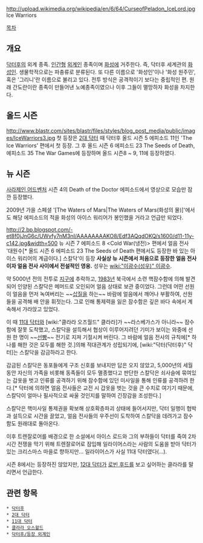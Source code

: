 http://upload.wikimedia.org/wikipedia/en/6/64/CurseofPeladon_IceLord.jpg
Ice Warriors

[[목차]]
== 개요 ==
[[닥터후]]의 외계 종족. [[인간]]형 [[외계인]] 종족이며 [[화성]]에 거주한다. 즉, 닥터후 세계관의 [[화성인]]. 생물학적으로는 파충류로 분류된다. 또 다른 이름으로 '화성인'이나 '화성 원주민', 혹은 '그리니'란 이름으로 불리고 있다. 전투 방식은 공격적이기 보다는 중립적인 편. 원래 간도란이란 종족이 만들어낸 노예종족이였으나 이후 그들이 멸망하자 화성을 차지한다.

== 올드 시즌 ==
http://www.blastr.com/sites/blastr/files/styles/blog_post_media/public/images/IceWarriors3.jpg
첫 등장은 [[2대 닥터]] 때 닥터후 올드 시즌 5 에피소드 11인 'The Ice Warriors' 편에서 첫 등장. 그 후 올드 시즌 6 에피소드 23 The Seeds of Death, 에피소드 35 The War Games에 등장하며 올드 시즌8 ~ 9, 11에 등장하였다.

== 뉴 시즌 ==
[[사라제인 어드벤처]] 시즌 4의 Death of the Doctor 에피소드에서 영상으로 모습만 잠깐 등장했다.

2009년 가을 스페셜 '[The Waters of Mars|The Waters of Mars(화성의 물)]'에서도 해당 에피소드의 적을 화성의 아이스 워리어가 봉인했을 거라고 언급만 되었다.

http://2.bp.blogspot.com/-et8f0jJnG6c/UWvfy7nM3nI/AAAAAAAAKO8/Edf3AQqdOKQ/s1600/d11-11y-c142.jpg&width=500
뉴 시즌 7 에피소드 8 <Cold War(냉전)> 편에서 얼음 전사 '대원수[*  올드 시즌 6 에피소드 23 The Seeds of Death 편에서도 등장한 바 있는 아이스 워리어의 계급이다.] 스칼닥'이 등장 '''사실상 뉴 시즌에서 처음으로 등장한 얼음 전사이자 얼음 전사 사이에서 전설적인 영웅.''' 성우는 [[wiki:"이광수(성우)" 이광수]].

약 5000년 전의 전투로 [[지구]]에 추락하고, [[1983년]] 북극에서 소련 핵잠수함에 의해 발견되어 인양된 스칼닥은 메머드로 오인되어 얼음 상태로 보관 중이었다. 그런데 어떤 선원이 얼음을 먼저 녹여버리는 ~~[[삽질]]을 하는~~ 바람에 얼음에서 깨어나 부활하여, 선원들을 공격해 배 안을 휘젓는다. 그로 인해 통제력을 잃은 잠수함은 깊은 바다 속에서 계속해서 가라앉고 있었다. 

이 때 [[11대 닥터]]와 [wiki:"클라라 오즈월드" 클라라]가 ~~라스베가스가 아니라~~ 잠수함에 잘못 도착했고, 스칼닥을 설득해서 협상이 이루어지려던 기미가 보이는 와중에 선원 한 명이 ~~[[선빵]]~~ 전기로 지져 기절시켜 버린다. 그 바람에 얼음 전사의 규칙에[* 하나를 해한 것은 모두를 해한 것.]의해 적대관계가 성립되기에, [wiki:"닥터(닥터후)" 닥터]는 스칼닥을 감금하라고 한다.

감금된 스칼닥은 동포들에게 구조 신호를 보내지만 답은 오지 않았고, 5,000년의 세월동안 자신의 가족을 비롯해 동족들이 모두 멸종했다고 판단한 스칼닥은 쇠사슬에 묶여있는 갑옷을 벗고 인류를 공격하기 위해 잠수함에 있던 미사일을 통해 인류를 공격하려 한다.[* 닥터에 의하면 얼음 전사들은 교전 시 갑옷을 벗는 것을 큰 수치로 여기기 때문에, 스칼닥이 얼마나 필사적으로 싸울 것인지를 말하여 긴장감을 조성한다.]

스칼닥은 핵미사일 통제권을 확보해 상호확층파괴 상태에 들어서지만, 닥터 일행이 협박과 설득으로 시간을 끌었고, 얼음 전사들의 우주선이 도착하여 스칼닥을 데려가고 잠수함도 원래대로 돌아온다.

이후 트렌잘로어를 배경으로 한 소설에서 아이스 로드와 그의 부하들이 닥터를 죽여 2차 시간 전쟁을 막기 위해 트렌잘로어로 잠입해 일라이어스라는 사람의 도움을 받아 닥터가 있는 크리스마스 마을로 향하지만... 일라이어스가 사실 11대 닥터였다(...).

시즌 8에서는 등장하진 않았지만, [[12대 닥터]]가 [[로빈 후드]]를 보고 싶어하는 클라라를 말리면서 언급한다.
== 관련 항목 ==
 * [[닥터후]]
 * [[2대 닥터]]
 * [[11대 닥터]]
 * [[클라라 오스왈드]]
 * [[닥터후/등장 외계인]]
